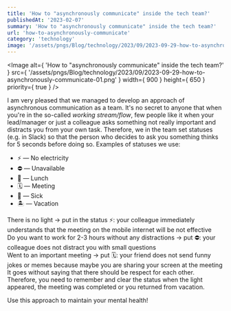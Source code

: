 ```yaml
---
title: 'How to "asynchronously communicate" inside the tech team?'
publishedAt: '2023-02-07'
summary: 'How to "asynchronously communicate" inside the tech team?'
url: 'how-to-asynchronously-communicate'
category: 'technology'
image: '/assets/pngs/Blog/technology/2023/09/2023-09-29-how-to-asynchronously-communicate-01.png'
---
```


<Image
  alt={ 'How to "asynchronously communicate" inside the tech team?' }
  src={ '/assets/pngs/Blog/technology/2023/09/2023-09-29-how-to-asynchronously-communicate-01.png' }
  width={ 900 }
  height={ 650 }
  priority={ true }
/>

I am very pleased that we managed to develop an approach of asynchronous communication as a team.
It's no secret to anyone that when you're in the so-called _working stream/flow_, few people like it when your lead/manager or just a colleague asks something not really important and distracts you from your own task.
Therefore, we in the team set statuses (e.g. in Slack) so that the person who decides to ask you something thinks for 5 seconds before doing so. Examples of statuses we use:

- ⚡️ — No electricity
- ⛔ — Unavailable
- 🍔 — Lunch
- 🗓 — Meeting
- 🤒 — Sick
- 🏝 — Vacation

There is no light → put in the status ⚡️: your colleague immediately understands that the meeting on the mobile internet will be not effective\
Do you want to work for 2-3 hours without any distractions → put ⛔: your colleague does not distract you with small questions\
Went to an important meeting → put 🗓: your friend does not send funny jokes or memes because maybe you are sharing your screen at the meeting\
It goes without saying that there should be respect for each other. Therefore, you need to remember and clear the status when the light appeared, the meeting was completed or you returned from vacation.

Use this approach to maintain your mental health!
